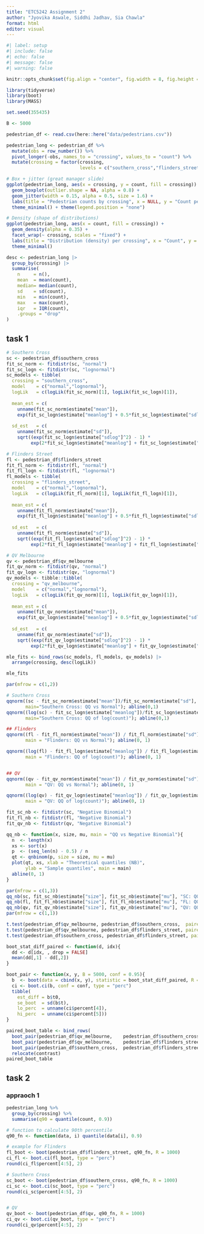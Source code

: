 ```yaml
---
title: "ETC5242 Assignment 2"
author: "Jyovika Aswale, Siddhi Jadhav, Sia Chawla"
format: html
editor: visual
---
```


```r
#| label: setup
#| include: false
#| echo: false
#| message: false
#| warning: false

knitr::opts_chunk$set(fig.align = "center", fig.width = 8, fig.height = 5, dpi = 150)

library(tidyverse)
library(boot)
library(MASS)

set.seed(355435)  

B <- 5000
```

```r
pedestrian_df <- read.csv(here::here("data/pedestrians.csv"))
```

```r
pedestrian_long <- pedestrian_df %>%
  mutate(obs = row_number()) %>%
  pivot_longer(-obs, names_to = "crossing", values_to = "count") %>%
  mutate(crossing = factor(crossing,
                           levels = c("southern_cross","flinders_street","qv_melbourne")))

# Box + jitter (great manager slide)
ggplot(pedestrian_long, aes(x = crossing, y = count, fill = crossing)) +
  geom_boxplot(outlier.shape = NA, alpha = 0.8) +
  geom_jitter(width = 0.15, alpha = 0.5, size = 1.6) +
  labs(title = "Pedestrian counts by crossing", x = NULL, y = "Count per interval") +
  theme_minimal() + theme(legend.position = "none")

# Density (shape of distributions)
ggplot(pedestrian_long, aes(x = count, fill = crossing)) +
  geom_density(alpha = 0.35) +
  facet_wrap(~ crossing, scales = "fixed") +
  labs(title = "Distribution (density) per crossing", x = "Count", y = "Density") +
  theme_minimal()

```

```r
desc <- pedestrian_long |>
  group_by(crossing) |>
  summarise(
    n     = n(),
    mean  = mean(count),
    median= median(count),
    sd    = sd(count),
    min   = min(count),
    max   = max(count),
    iqr   = IQR(count),
    .groups = "drop"
)

```

## task 1

```r
# Southern Cross
sc <- pedestrian_df$southern_cross
fit_sc_norm <- fitdistr(sc, "normal")
fit_sc_logn <- fitdistr(sc, "lognormal")
sc_models <- tibble(
  crossing = "southern_cross",
  model    = c("normal","lognormal"),
  logLik   = c(logLik(fit_sc_norm)[1], logLik(fit_sc_logn)[1]),
  
  mean_est = c(
    unname(fit_sc_norm$estimate["mean"]),
    exp(fit_sc_logn$estimate["meanlog"] + 0.5*fit_sc_logn$estimate["sdlog"]^2)),
  
  sd_est   = c(
    unname(fit_sc_norm$estimate["sd"]),
    sqrt((exp(fit_sc_logn$estimate["sdlog"]^2) - 1) *
         exp(2*fit_sc_logn$estimate["meanlog"] + fit_sc_logn$estimate["sdlog"]^2))))

# Flinders Street
fl <- pedestrian_df$flinders_street
fit_fl_norm <- fitdistr(fl, "normal")
fit_fl_logn <- fitdistr(fl, "lognormal")
fl_models <- tibble(
  crossing = "flinders_street",
  model    = c("normal","lognormal"),
  logLik   = c(logLik(fit_fl_norm)[1], logLik(fit_fl_logn)[1]),
  
  mean_est = c(
    unname(fit_fl_norm$estimate["mean"]),
    exp(fit_fl_logn$estimate["meanlog"] + 0.5*fit_fl_logn$estimate["sdlog"]^2)),
  
  sd_est   = c(
    unname(fit_fl_norm$estimate["sd"]),
    sqrt((exp(fit_fl_logn$estimate["sdlog"]^2) - 1) *
         exp(2*fit_fl_logn$estimate["meanlog"] + fit_fl_logn$estimate["sdlog"]^2))))

# QV Melbourne
qv <- pedestrian_df$qv_melbourne
fit_qv_norm <- fitdistr(qv, "normal")
fit_qv_logn <- fitdistr(qv, "lognormal")
qv_models <- tibble::tibble(
  crossing = "qv_melbourne",
  model    = c("normal","lognormal"),
  logLik   = c(logLik(fit_qv_norm)[1], logLik(fit_qv_logn)[1]),
  
  mean_est = c(
    unname(fit_qv_norm$estimate["mean"]),
    exp(fit_qv_logn$estimate["meanlog"] + 0.5*fit_qv_logn$estimate["sdlog"]^2)),
  
  sd_est   = c(
    unname(fit_qv_norm$estimate["sd"]),
    sqrt((exp(fit_qv_logn$estimate["sdlog"]^2) - 1) *
         exp(2*fit_qv_logn$estimate["meanlog"] + fit_qv_logn$estimate["sdlog"]^2))))

mle_fits <- bind_rows(sc_models, fl_models, qv_models) |>
  arrange(crossing, desc(logLik))

mle_fits
```

```r
par(mfrow = c(1,2))

# Southern Cross
qqnorm((sc - fit_sc_norm$estimate["mean"])/fit_sc_norm$estimate["sd"],
       main="Southern Cross: QQ vs Normal"); abline(0,1)
qqnorm((log(sc) - fit_sc_logn$estimate["meanlog"])/fit_sc_logn$estimate["sdlog"],
       main="Southern Cross: QQ of log(count)"); abline(0,1)

## Flinders
qqnorm((fl - fit_fl_norm$estimate["mean"]) / fit_fl_norm$estimate["sd"],
       main = "Flinders: QQ vs Normal"); abline(0, 1)

qqnorm((log(fl) - fit_fl_logn$estimate["meanlog"]) / fit_fl_logn$estimate["sdlog"],
       main = "Flinders: QQ of log(count)"); abline(0, 1)


## QV
qqnorm((qv - fit_qv_norm$estimate["mean"]) / fit_qv_norm$estimate["sd"],
       main = "QV: QQ vs Normal"); abline(0, 1)

qqnorm((log(qv) - fit_qv_logn$estimate["meanlog"]) / fit_qv_logn$estimate["sdlog"],
       main = "QV: QQ of log(count)"); abline(0, 1)


```

```r
fit_sc_nb <- fitdistr(sc, "Negative Binomial")
fit_fl_nb <- fitdistr(fl, "Negative Binomial")
fit_qv_nb <- fitdistr(qv, "Negative Binomial")

qq_nb <- function(x, size, mu, main = "QQ vs Negative Binomial"){
  n  <- length(x)
  xs <- sort(x)
  p  <- (seq_len(n) - 0.5) / n
  qt <- qnbinom(p, size = size, mu = mu)
  plot(qt, xs, xlab = "Theoretical quantiles (NB)",
       ylab = "Sample quantiles", main = main)
  abline(0, 1)
}

par(mfrow = c(1,3))
qq_nb(sc, fit_sc_nb$estimate["size"], fit_sc_nb$estimate["mu"], "SC: QQ vs NB")
qq_nb(fl, fit_fl_nb$estimate["size"], fit_fl_nb$estimate["mu"], "FL: QQ vs NB")
qq_nb(qv, fit_qv_nb$estimate["size"], fit_qv_nb$estimate["mu"], "QV: QQ vs NB")
par(mfrow = c(1,1))

```

```r

t.test(pedestrian_df$qv_melbourne, pedestrian_df$southern_cross,  paired = TRUE)  # QV - SC
t.test(pedestrian_df$qv_melbourne, pedestrian_df$flinders_street, paired = TRUE)  # QV - FL
t.test(pedestrian_df$southern_cross, pedestrian_df$flinders_street, paired = TRUE) # SC - FL

boot_stat_diff_paired <- function(d, idx){
  dd <- d[idx, , drop = FALSE]
  mean(dd[,1] - dd[,2])                 
}

boot_pair <- function(x, y, B = 5000, conf = 0.95){
  b  <- boot(data = cbind(x, y), statistic = boot_stat_diff_paired, R = B)
  ci <- boot.ci(b, conf = conf, type = "perc")
  tibble(
    est_diff = b$t0,
    se_boot  = sd(b$t),
    lo_perc  = unname(ci$percent[4]),
    hi_perc  = unname(ci$percent[5]))
}

paired_boot_table <- bind_rows(
  boot_pair(pedestrian_df$qv_melbourne,    pedestrian_df$southern_cross)  |> dplyr::mutate(contrast = "QV - SC"),
  boot_pair(pedestrian_df$qv_melbourne,    pedestrian_df$flinders_street) |> dplyr::mutate(contrast = "QV - FL"),
  boot_pair(pedestrian_df$southern_cross,  pedestrian_df$flinders_street) |> dplyr::mutate(contrast = "SC - FL")) |>
  relocate(contrast)
paired_boot_table
```

## task 2

### appraoch 1

```r
pedestrian_long %>%
  group_by(crossing) %>%
  summarise(q90 = quantile(count, 0.9))

```

```r

# function to calculate 90th percentile
q90_fn <- function(data, i) quantile(data[i], 0.9)

# example for Flinders
fl_boot <- boot(pedestrian_df$flinders_street, q90_fn, R = 1000)
ci_fl <- boot.ci(fl_boot, type = "perc")
round(ci_fl$percent[4:5], 2)

# Southern Cross
sc_boot <- boot(pedestrian_df$southern_cross, q90_fn, R = 1000)
ci_sc <- boot.ci(sc_boot, type = "perc")
round(ci_sc$percent[4:5], 2)


# QV
qv_boot <- boot(pedestrian_df$qv, q90_fn, R = 1000)
ci_qv <- boot.ci(qv_boot, type = "perc")
round(ci_qv$percent[4:5], 2)


```


